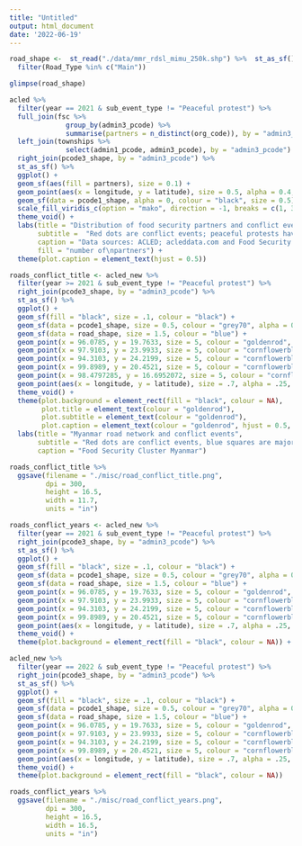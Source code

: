 ```yaml
---
title: "Untitled"
output: html_document
date: '2022-06-19'
---
```


```r
road_shape <-  st_read("./data/mmr_rdsl_mimu_250k.shp") %>%  st_as_sf() %>% 
  filter(Road_Type %in% c("Main"))

glimpse(road_shape)
```



```r

acled %>% 
  filter(year == 2021 & sub_event_type != "Peaceful protest") %>%
  full_join(fsc %>%
              group_by(admin3_pcode) %>% 
              summarise(partners = n_distinct(org_code)), by = "admin3_pcode") %>% 
  left_join(townships %>%  
              select(admin1_pcode, admin3_pcode), by = "admin3_pcode") %>% 
  right_join(pcode3_shape, by = "admin3_pcode") %>% 
  st_as_sf() %>% 
  ggplot() +
  geom_sf(aes(fill = partners), size = 0.1) + 
  geom_point(aes(x = longitude, y = latitude), size = 0.5, alpha = 0.4, colour = "red") +
  geom_sf(data = pcode1_shape, alpha = 0, colour = "black", size = 0.5) +
  scale_fill_viridis_c(option = "mako", direction = -1, breaks = c(1, 3, 6, 9, 12)) + 
  theme_void() +
  labs(title = "Distribution of food security partners and conflict events in 2021",
       subtitle =  "Red dots are conflict events; peaceful protests have been excluded",
       caption = "Data sources: ACLED; acleddata.com and Food Security Cluster Myanmar",
       fill = "number of\npartners") + 
  theme(plot.caption = element_text(hjust = 0.5))
```


```r
roads_conflict_title <- acled_new %>% 
  filter(year >= 2021 & sub_event_type != "Peaceful protest") %>% 
  right_join(pcode3_shape, by = "admin3_pcode") %>% 
  st_as_sf() %>%  
  ggplot() + 
  geom_sf(fill = "black", size = .1, colour = "black") + 
  geom_sf(data = pcode1_shape, size = 0.5, colour = "grey70", alpha = 0) +
  geom_sf(data = road_shape, size = 1.5, colour = "blue") +
  geom_point(x = 96.0785, y = 19.7633, size = 5, colour = "goldenrod", pch = 15) +
  geom_point(x = 97.9103, y = 23.9933, size = 5, colour = "cornflowerblue", pch = 15) +
  geom_point(x = 94.3103, y = 24.2199, size = 5, colour = "cornflowerblue", pch = 15) +
  geom_point(x = 99.8989, y = 20.4521, size = 5, colour = "cornflowerblue", pch = 15) +
  geom_point(x = 98.4797285, y = 16.6952072, size = 5, colour = "cornflowerblue", pch = 15) +
  geom_point(aes(x = longitude, y = latitude), size = .7, alpha = .25, colour = "red") + 
  theme_void() + 
  theme(plot.background = element_rect(fill = "black", colour = NA), 
        plot.title = element_text(colour = "goldenrod"), 
        plot.subtitle = element_text(colour = "goldenrod"), 
        plot.caption = element_text(colour = "goldenrod", hjust = 0.5, vjust = 1)) + 
  labs(title = "Myanmar road network and conflict events", 
       subtitle = "Red dots are conflict events, blue squares are major border crossings, yellow square is Nay Pyi Taw", 
       caption = "Food Security Cluster Myanmar")

roads_conflict_title %>% 
  ggsave(filename = "./misc/road_conflict_title.png", 
         dpi = 300, 
         height = 16.5, 
         width = 11.7, 
         units = "in")
```

```r
roads_conflict_years <- acled_new %>% 
  filter(year == 2021 & sub_event_type != "Peaceful protest") %>% 
  right_join(pcode3_shape, by = "admin3_pcode") %>% 
  st_as_sf() %>%  
  ggplot() + 
  geom_sf(fill = "black", size = .1, colour = "black") + 
  geom_sf(data = pcode1_shape, size = 0.5, colour = "grey70", alpha = 0) +
  geom_sf(data = road_shape, size = 1.5, colour = "blue") +
  geom_point(x = 96.0785, y = 19.7633, size = 5, colour = "goldenrod", pch = 15) +
  geom_point(x = 97.9103, y = 23.9933, size = 5, colour = "cornflowerblue", pch = 15) +
  geom_point(x = 94.3103, y = 24.2199, size = 5, colour = "cornflowerblue", pch = 15) +
  geom_point(x = 99.8989, y = 20.4521, size = 5, colour = "cornflowerblue", pch = 15) +
  geom_point(aes(x = longitude, y = latitude), size = .7, alpha = .25, colour = "red") + 
  theme_void() + 
  theme(plot.background = element_rect(fill = "black", colour = NA)) +

acled_new %>% 
  filter(year == 2022 & sub_event_type != "Peaceful protest") %>% 
  right_join(pcode3_shape, by = "admin3_pcode") %>% 
  st_as_sf() %>%  
  ggplot() + 
  geom_sf(fill = "black", size = .1, colour = "black") + 
  geom_sf(data = pcode1_shape, size = 0.5, colour = "grey70", alpha = 0) +
  geom_sf(data = road_shape, size = 1.5, colour = "blue") +
  geom_point(x = 96.0785, y = 19.7633, size = 5, colour = "goldenrod", pch = 15) +
  geom_point(x = 97.9103, y = 23.9933, size = 5, colour = "cornflowerblue", pch = 15) +
  geom_point(x = 94.3103, y = 24.2199, size = 5, colour = "cornflowerblue", pch = 15) +
  geom_point(x = 99.8989, y = 20.4521, size = 5, colour = "cornflowerblue", pch = 15) +
  geom_point(aes(x = longitude, y = latitude), size = .7, alpha = .25, colour = "red") + 
  theme_void() + 
  theme(plot.background = element_rect(fill = "black", colour = NA))

roads_conflict_years %>% 
  ggsave(filename = "./misc/road_conflict_years.png", 
         dpi = 300, 
         height = 16.5, 
         width = 16.5, 
         units = "in")

```

